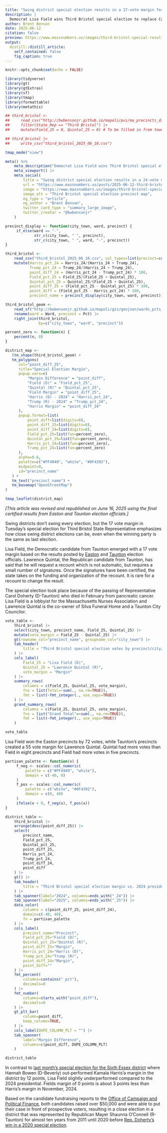 ```yaml
---
title: "Swing district special election results in a 17-vote margin for Democrat"
description: |
  Democrat Lisa Field wins Third Bristol special election to replace Carol Doherty by 17 votes
author: Brent Benson
date: 2025-06-12
citation: false  
preview: https://www.massnumbers.us/images/third-bristol-special-results.png
output:
  distill::distill_article:
    self_contained: false
    fig_caption: true
---
```



```r
knitr::opts_chunk$set(echo = FALSE)

library(tidyverse)
library(gt)
library(gtExtras)
library(sf)
library(tmap)
library(formattable)
library(metathis)

## third_bristol <-
##     read_csv("http://bwbensonjr.github.io/mapoli/pvi/ma_precincts_districts_pres_2024.csv") |>
##     filter(State_Rep == "Third Bristol") |>
##     mutate(Field_25 = 0, Quintal_25 = 0) # To be filled in from town clerk results

## third_bristol |>
##     write_csv("third_bristol_2025_06_10.csv")

tmap_mode("view")
```

```r
meta() %>%
    meta_description("Democrat Lisa Field wins Third Bristol special election to replace Carol Doherty by 24 votes") |>
    meta_viewport() |>
    meta_social(
        title = "Swing district special election results in a 24-vote margin for Democrat",
        url = "https://www.massnumbers.us/posts/2025-06-12-third-bristol-special/",
        image = "https://www.massnumbers.us/images/third-bristol-special-results.png",
        image_alt = "Third Bristol special election precinct map",
        og_type = "article",
        og_author = "Brent Benson",
        twitter_card_type = "summary_large_image",
        twitter_creator = "@bwbensonjr"
    )
```

```r
precinct_display <- function(city_town, ward, precinct) {
     if_else(ward == "-",
             str_c(city_town, " ", precinct),
             str_c(city_town, " ", ward, "-", precinct))
}

third_bristol <-
    read_csv("third_bristol_2025_06_10.csv", col_types=list(precinct=col_character())) |>
    mutate(Harris_pct_24 = Harris_24/(Harris_24 + Trump_24),
           Trump_pct_24 = Trump_24/(Harris_24 + Trump_24),
           point_diff_24 = (Harris_pct_24 - Trump_pct_24) * 100,
           Field_pct_25 = Field_25/(Field_25 + Quintal_25),
           Quintal_pct_25 = Quintal_25/(Field_25 + Quintal_25),
           point_diff_25 = (Field_pct_25 - Quintal_pct_25) * 100,
           point_diff = (Field_pct_25 - Harris_pct_24) * 100,
           precinct_name = precinct_display(city_town, ward, precinct))
```

```r
third_bristol_geom <-
    read_sf("http://bwbensonjr.github.io/mapoli/gis/geojson/wards_pcts_subs_2022.geojson") |>
    rename(ward = Ward, precinct = Pct) |>
    right_join(third_bristol,
               by=c("city_town", "ward", "precinct"))

percent_zero <- function(n) {
    percent(n, 0)
}

district_map <-
   (tm_shape(third_bristol_geom) +
   tm_polygons(
      col="point_diff_25",
      title="Special Election Margin",
      popup.vars=c(
          "Margin Difference" = "point_diff",
          "Field (D)" = "Field_pct_25",
          "Quintal (R)" = "Quintal_pct_25",
          "Field Margin" = "point_diff_25",
          "Harris (D) - 2024" = "Harris_pct_24",
          "Trump (R) - 2024" = "Trump_pct_24",
          "Harris Margin" = "point_diff_24"
      ),
      popup.format=list(
          point_diff=list(digits=0),
          point_diff_25=list(digits=0),
          point_diff_24=list(digits=0),
          Field_pct_25=list(fun=percent_zero),
          Quintal_pct_25=list(fun=percent_zero),
          Harris_pct_24=list(fun=percent_zero),
          Trump_pct_24=list(fun=percent_zero)
      ),
      alpha=0.6,
      palette=c("#FF4949", "white", "#0F4392"),
      midpoint=0,
      id="precinct_name"
   ) +
   tm_text("precinct_name") +
   tm_basemap("OpenStreetMap")
)

tmap_leaflet(district_map)
```

*[This article was revised and republished on June 16, 2025 using the
final certified results from Easton and Taunton election officials.]*

Swing districts don't swing every election, but the 17 vote margin in
Tuesday's special election for Third Bristol State Representative
emphasizes how close swing district elections can be, even when the
winning party is the same as last election.

Lisa Field, the Democratic candidate from Taunton emerged with a 17
vote margin based on the results posted by
[Easton](https://eastontownma.documents-on-demand.com/Document/b21c8526-d546-f011-a451-000c29a59557/2025.06.10%20Special%20State%20Election%20-%20Results.pdf)
and
[Taunton](https://www.taunton-ma.gov/DocumentCenter/View/5606/Official-Certified-City-of-Taunton-Special-State-Election-Results-6102025)
election officials. Lawrence Quintal, the Republican candidate from
Taunton, has said that he will request a recount which is not
automatic, but requires a small number of signatures. Once the
signatures have been certified, the state takes on the funding and
organization of the recount. It is rare for a recount to change the
result.

The special election took place because of the passing of
Representative Carol Doherty (D-Taunton) who died in February from
pancreatic cancer. Lisa Field is a lobbyist for the Massachusetts
Nurses Association and Lawrence Quintal is the co-owner of Silva
Funeral Home and a Taunton City Councilor.

```r
vote_table <-
    third_bristol |>
    select(city_town, precinct_name, Field_25, Quintal_25) |>
    mutate(vote_margin = Field_25 - Quintal_25) |>
    gt(rowname_col="precinct_name", groupname_col="city_town") |>
    tab_header(
        title = "Third Bristol special election votes by precinct/city/town",
    ) |>
    cols_label(
        Field_25 = "Lisa Field (D)",
        Quintal_25 = "Lawrence Quintal (R)",
        vote_margin = "Margin"
    ) |>
    summary_rows(
        columns = c(Field_25, Quintal_25, vote_margin),
        fns = list(Total=~sum(., na.rm=TRUE)),
        fmt = list(~fmt_integer(., use_seps=TRUE))
    ) |>
    grand_summary_rows(
        columns = c(Field_25, Quintal_25, vote_margin),
        fns = list("Grand Total"=~sum(., na.rm=TRUE)),
        fmt = list(~fmt_integer(., use_seps=TRUE))
    )

vote_table
```

Lisa Field won the Easton precincts by 72 votes, while Taunton's
precincts created a 55 vote margin for Lawrence Quintal. Quintal had
more votes than Field in eight precincts and Field had more votes in five
precincts.

```r

partisan_palette <- function(x) {
     f_neg <- scales::col_numeric(
         palette = c("#FF4949", "white"),
         domain = c(-40, 0)
     )
     f_pos <- scales::col_numeric(
         palette = c("white", "#0F4392"),
         domain = c(0, 40)
     )
     ifelse(x < 0, f_neg(x), f_pos(x))
}

district_table <-
    third_bristol |>
    arrange(desc(point_diff_25)) |>
    select(
        precinct_name,
        Field_pct_25,
        Quintal_pct_25,
        point_diff_25,
        Harris_pct_24,
        Trump_pct_24,
        point_diff_24,
        point_diff
    ) |>
    gt() |>
    tab_header(
        title = "Third Bristol special election margin vs. 2024 presidential"
    ) |>
    tab_spanner(label="2024", columns=ends_with("_24")) |>
    tab_spanner(label="2025", columns=ends_with("_25")) |>
    data_color(
        columns = c(point_diff_25, point_diff_24),
        domain=c(-40, 40),
        fn = partisan_palette
    ) |>
    cols_label(
        precinct_name="Precinct",
        Field_pct_25="Field (D)",
        Quintal_pct_25="Quintal (R)",
        point_diff_25="Margin",
        Harris_pct_24="Harris (D)",
        Trump_pct_24="Trump (R)",
        point_diff_24="Margin",
        point_diff=""
    ) |>
    fmt_percent(
        columns=contains("_pct"),
        decimals=0
    ) |>
    fmt_number(
        columns=starts_with("point_diff"),
        decimals=0
    ) |>
    gt_plt_bar(
        column=point_diff,
        keep_column=TRUE,
    ) |>
    cols_label(DUPE_COLUMN_PLT = "") |>
    tab_spanner(
        label="Margin Difference",
        columns=c(point_diff, DUPE_COLUMN_PLT)
    )

district_table
```

In contrast to [last month's special election for the Sixth Essex
district](https://www.massnumbers.us/posts/2025-05-15-sixth-essex-special/)
where Hannah Bowen (D-Beverly) out-performed Kamala Harris'a margin in
the district by 12 points, Lisa Field slightly underperformed compared
to the 2024 presidential. Fields margin of 0 points is about 3 points
less than Harris's margin in November, 2024. 

Based on the candidate fundraising reports to the [Office of Campaign
and Political Finance](https://www.ocpf.us/filers/specialelections),
both candidates raised over $50,000 and were able to put their case in
front of prospective voters, resulting in a close election in a
district that was represented by Republican Mayer Shaunna O'Connell
(R-Taunton) for almost ten years from 2011 until 2020 before
[Rep. Doherty's win in a 2020 special
election](https://bwbensonjr.github.io/mapoli/districts/pages/state-rep-third-bristol.html).

